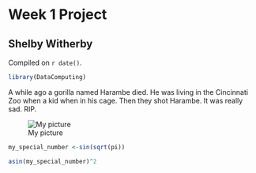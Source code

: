 # Week 1 Project  

## Shelby Witherby

<!-- leave this material as is -->
Compiled on `r date()`.

```r
library(DataComputing)
```
<!-- put your content after this line -->

A while ago a gorilla named Harambe died. He was living in the Cincinnati Zoo when a kid when in his cage. Then they shot Harambe. It was really sad. RIP.

![My picture](http://pixel.nymag.com/imgs/daily/selectall/2016/07/27/27-harambe-gorilla-heaven.w710.h473.2x.jpg)


```r
my_special_number <-sin(sqrt(pi))
```

```r
asin(my_special_number)^2

```

